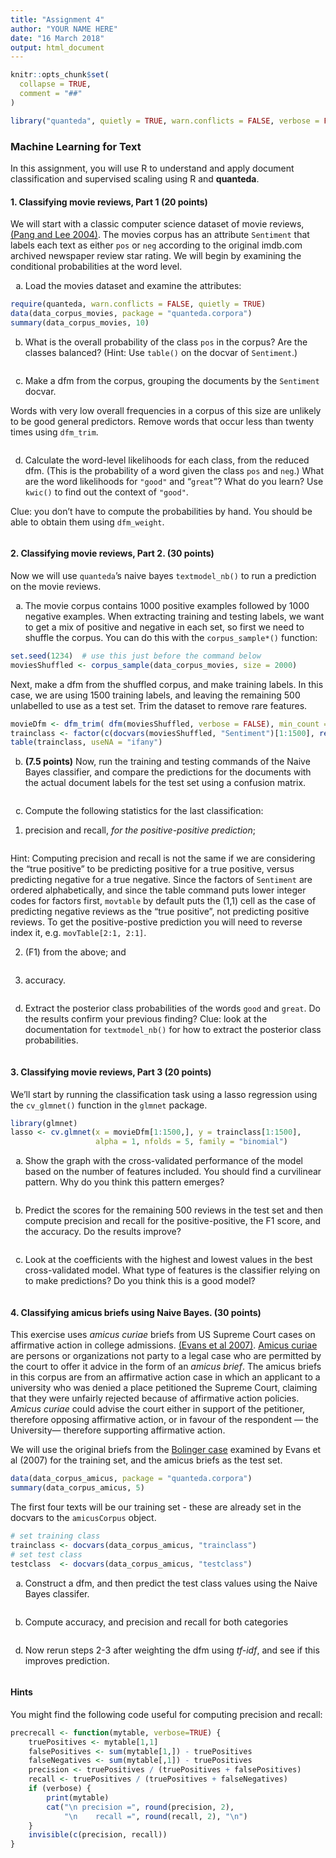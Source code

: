 ```yaml
---
title: "Assignment 4"
author: "YOUR NAME HERE"
date: "16 March 2018"
output: html_document
---
```


```r
knitr::opts_chunk$set(
  collapse = TRUE,
  comment = "##"
)
```

```r
library("quanteda", quietly = TRUE, warn.conflicts = FALSE, verbose = FALSE)
```

### Machine Learning for Text

In this assignment, you will use R to understand and apply document classification and supervised scaling using R and **quanteda**.

#### 1. **Classifying movie reviews, Part 1**  (20 points)

We will start with a classic computer science dataset of movie reviews, [(Pang and Lee 2004)](http://www.cs.cornell.edu/home/llee/papers/cutsent.pdf).
The movies corpus has an attribute `Sentiment` that labels each text as either `pos` or `neg` according to the original imdb.com archived newspaper review star rating.  We will begin by examining the conditional probabilities at the word level.

a.  Load the movies dataset and examine the attributes:

```r
require(quanteda, warn.conflicts = FALSE, quietly = TRUE)
data(data_corpus_movies, package = "quanteda.corpora")
summary(data_corpus_movies, 10)
```    

b. What is the overall probability of the class `pos` in the corpus? Are the classes balanced? (Hint: Use `table()` on the docvar of `Sentiment`.) 
        
```r

```

c. Make a dfm from the corpus, grouping the documents by the `Sentiment` docvar. 

Words with very low overall frequencies in a corpus of this size are unlikely to be good general predictors. Remove words that occur less than twenty times using `dfm_trim`.

```r

```

d. Calculate the word-level likelihoods for each class, from the reduced dfm.  (This is the probability of a word given the class `pos` and `neg`.)  What are the word likelihoods for `"good"` and "`great`"? What do you learn? Use `kwic()` to find out the context of `"good"`.

Clue: you don't have to compute the probabilities by hand. You should be able to obtain them using `dfm_weight`.
    
```r
```


#### 2.  **Classifying movie reviews, Part 2**. (30 points)

Now we will use `quanteda`’s naive bayes `textmodel_nb()` to run a prediction on the movie reviews.

a. The movie corpus contains 1000 positive examples followed by 1000 negative examples.  When extracting training and testing labels, we want to get a mix of positive and negative in each set, so first we need to shuffle the corpus. You can do this with the `corpus_sample*()` function:

```r
set.seed(1234)  # use this just before the command below
moviesShuffled <- corpus_sample(data_corpus_movies, size = 2000)
```

Next, make a dfm from the shuffled corpus, and make training labels. In this case, we are using 1500 training labels, and leaving the remaining 500 unlabelled to use as a test set. Trim the dataset to remove rare features.

```r
movieDfm <- dfm_trim( dfm(moviesShuffled, verbose = FALSE), min_count = 10)
trainclass <- factor(c(docvars(moviesShuffled, "Sentiment")[1:1500], rep(NA, 500)))
table(trainclass, useNA = "ifany")
```

b. **(7.5 points)** Now, run the training and testing commands of the Naive Bayes classifier, and compare the predictions for the documents with the actual document labels for the test set using a confusion matrix.

```r

```

c. Compute the following statistics for the last classification: 
    
1. precision and recall, *for the positive-positive prediction*;
        
```r

```

Hint: Computing precision and recall is not the same if we are considering the "true positive" to be predicting positive for a true positive, versus predicting negative for a true negative.  Since the factors of `Sentiment` are ordered alphabetically, and since the table command puts lower integer codes for factors first, `movtable` by default puts the (1,1) cell as the case of predicting negative reviews as the "true positive", not predicting positive reviews.  To get the positive-postive prediction you will need to reverse index it, e.g. `movTable[2:1, 2:1]`.

2.  \(F1\) from the above; and
        
```r

```

3. accuracy.
        
```r

```

d. Extract the posterior class probabilities of the words `good` and `great`. Do the results confirm your previous finding? Clue: look at the documentation for `textmodel_nb()` for how to extract the posterior class probabilities.

```r

```

#### 3.  **Classifying movie reviews, Part 3**  (20 points)

We'll start by running the classification task using a lasso regression using the `cv_glmnet()` function in the `glmnet` package. 

```r
library(glmnet)
lasso <- cv.glmnet(x = movieDfm[1:1500,], y = trainclass[1:1500], 
                   alpha = 1, nfolds = 5, family = "binomial")
```

a. Show the graph with the cross-validated performance of the model based on the number of features included. You should find a curvilinear pattern. Why do you think this pattern emerges?

```r

```

b. Predict the scores for the remaining 500 reviews in the test set and then compute precision and recall for the positive-positive, the F1 score, and the accuracy. Do the results improve?

```r


```

c. Look at the coefficients with the highest and lowest values in the best cross-validated model. What type of features is the classifier relying on to make predictions? Do you think this is a good model?

```r


```


#### 4.  **Classifying amicus briefs using Naive Bayes.**  (30 points)

This exercise uses *amicus curiae* briefs from US Supreme Court cases on affirmative action in college admissions. [(Evans et al 2007)](http://onlinelibrary.wiley.com/doi/10.1111/j.1740-1461.2007.00113.x/full).  [Amicus curiae](http://en.wikipedia.org/wiki/Amicus_curiae) are persons or organizations not party to a legal case who are permitted by the court to offer it advice in the form of an *amicus brief*. The amicus briefs in this corpus are from an affirmative action case in which an applicant to a university who was denied a place petitioned the Supreme Court, claiming that they were unfairly rejected because of affirmative action policies.  *Amicus curiae* could advise the court either in support of the petitioner, therefore opposing affirmative action, or in favour of the respondent — the University— therefore supporting affirmative action.  

We will use the original briefs from the [Bolinger case](http://en.wikipedia.org/wiki/Grutter_v._Bollinger#Case_.28_Supreme_Court_.29) examined by Evans et al (2007) for the training set, and the amicus briefs as the test set.
    
```r
data(data_corpus_amicus, package = "quanteda.corpora")
summary(data_corpus_amicus, 5)
```

The first four texts will be our training set - these are already set in the docvars to the `amicusCorpus` object.  

```r
# set training class
trainclass <- docvars(data_corpus_amicus, "trainclass")
# set test class
testclass  <- docvars(data_corpus_amicus, "testclass")
```

a. Construct a dfm, and then predict the test class values using the Naive Bayes classifer.

```r

```

b. Compute accuracy, and precision and recall for both categories
    
```r

```
    
d. Now rerun steps 2-3 after weighting the dfm using *tf-idf*, and see if this improves prediction.
    
```r


```

#### Hints

You might find the following code useful for computing precision and recall:
```r
precrecall <- function(mytable, verbose=TRUE) {
    truePositives <- mytable[1,1]
    falsePositives <- sum(mytable[1,]) - truePositives
    falseNegatives <- sum(mytable[,1]) - truePositives
    precision <- truePositives / (truePositives + falsePositives)
    recall <- truePositives / (truePositives + falseNegatives)
    if (verbose) {
        print(mytable)
        cat("\n precision =", round(precision, 2), 
            "\n    recall =", round(recall, 2), "\n")
    }
    invisible(c(precision, recall))
}
```
